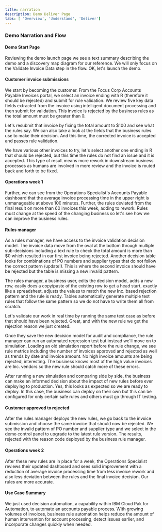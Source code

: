 ```yaml
---
title: narration
description: Demo Deliver Page
tabs: [ 'Overview', 'Understand', 'Deliver']
---
```





### Demo Narration and Flow

#### Demo Start Page

Reviewing the demo launch page we see a text summary describing the demo and a discovery map diagram for our reference.  We will only focus on the Validate Invoice Data step in the flow.  OK, let's launch the demo.

#### Customer invoice submissions

We start by becoming the customer.  From the Focus Corp Accounts Payable Invoices portal, we select an invoice ending with R (therefore it should be rejected) and submit for rule validation.  We review five key data fields extracted from the invoice using intelligent document processing and then submit for validation.  This invoice is rejected by the business rules as the total amount must be greater than 0.

Let's resubmit that invoice by fixing the total amount to $100 and see what the rules say.  We can also take a look at the fields that the business rules use to make their decision.  And this time, the corrected invoice is accepted and passes rule validation.

We have various other invoices to try, let's select another one ending in R that should be rejected, but this time the rules do not find an issue and it is accepted.  This type of result means more rework in downstream business processes as humans are involved in more review and the invoice is routed back and forth to be fixed.

#### Operations week 1

Further, we can see from the Operations Specialist's Accounts Payable dashboard that the average invoice processing time in the upper right is unmanageable at above 100 minutes.  Further, the rules deviated from the final result on more than 60 invoices this week, adding to rework. Rules must change at the speed of the changing business so let's see how we can improve the business rules.

#### Rules manager

As a rules manager, we have access to the invoice validation decision model. The invoice data move from the oval at the bottom through multiple sub-decisions including a text rule to check the total amount is more than $0 which resulted in our first invoice being rejected.  Another decision table looks for combinations of PO numbers and supplier types that do not follow the correct pattern (update!).  This is where the second invoice should have be rejected but the table is missing a new invalid pattern.

The rules manager, a business user, edits the decision model, adds a new row, easily does a copy/paste of the existing row to get a head start, exactly like a spreadsheet, adjusts the values to match the new Inc. based rejection pattern and the rule is ready.  Tables automatically generate multiple text rules that follow the same pattern so we do not have to write them all from scratch.

Let's validate our work in real time by running the same test case as before that should have been rejected.  Great, and with the new rule we get the rejection reason we just created.

Once they save the new decision model for audit and compliance, the rule manager can run an automated regression test but instead we'll move on to simulation.  Loading an old simulation report before the rule change, we see rule metrics including the number of invoices approved and rejected as well as trends by date and invoice amount.  No high invoice amounts are being rejected, interesting.  The business knows most of the high value invoices are Inc. vendors so the new rule should catch more of these errors.

After running a new simulation and comparing side by side, the business can make an informed decision about the impact of new rules before ever deploying to production.  Yes, this looks as expected so we are ready to deploy.  In this case, the business can deploy on their own but this can be configured for only certain safe rules and others must go through IT testing.

#### Customer approved to rejected

After the rules manager deploys the new rules, we go back to the invoice submission and choose the same invoice that should now be rejected.  We see the invalid pattern of PO number and supplier type and we select in the demo control panel to upgrade to the latest rule version.  The results, rejected with the reason code deployed by the business rule manager.

#### Operations week 2

After these new rules are in place for a week, the Operations Specialist reviews their updated dashboard and sees solid improvement with a reduction of average invoice processing time from less invoice rework and also less deviation between the rules and the final invoice decision.  Our rules are more accurate.

#### Use Case Summary

We just used decision automation, a capability within IBM Cloud Pak for Automation, to automate an accounts payable process.  With growing volumes of invoices, business rule automation helps reduce the amount of human intervention for account processing, detect issues earlier, and incorporate changes quickly when needed.

<br/>

